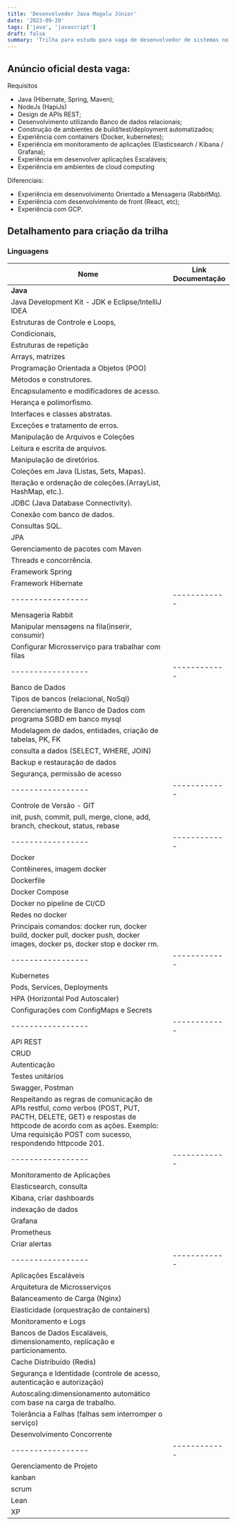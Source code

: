 ```yaml
---
title: 'Desenvolvedor Java Magalu Júnior'
date: '2023-09-20'
tags: ['java', 'javascript']
draft: false
summary: 'Trilha para estudo para vaga de desenvolvedor de sistemas no Magalu.'
---
```



## Anúncio oficial desta vaga:

Requisitos

- Java (Hibernate, Spring, Maven);
- NodeJs (HapiJs)
- Design de APIs REST;
- Desenvolvimento utilizando Banco de dados relacionais;
- Construção de ambientes de build/test/deployment automatizados;
- Experiência com containers (Docker, kubernetes);
- Experiência em monitoramento de aplicações (Elasticsearch / Kibana / Grafana);
- Experiência em desenvolver aplicações Escaláveis;
- Experiência em ambientes de cloud computing

Diferenciais:

- Experiência em desenvolvimento Orientado a Mensageria (RabbitMq).
- Experiência com desenvolvimento de front (React, etc);
- Experiência com GCP.


## Detalhamento para criação da trilha 

### Linguagens 

| Nome                 | Link Documentação | 
| -----------------| ------------| 
| **Java** |
|Java Development Kit - JDK e Eclipse/IntelliJ IDEA|
|Estruturas de Controle e Loops,|
|Condicionais,|
|Estruturas de repetição|
|Arrays, matrizes|
|Programação Orientada a Objetos (POO)|
|Métodos e construtores.|
|Encapsulamento e modificadores de acesso.|
|Herança e polimorfismo.|
|Interfaces e classes abstratas.|
|Exceções e tratamento de erros.|
|Manipulação de Arquivos e Coleções|
|Leitura e escrita de arquivos.|
|Manipulação de diretórios.|
|Coleções em Java (Listas, Sets, Mapas).|
|Iteração e ordenação de coleções.(ArrayList, HashMap, etc.).|
|JDBC (Java Database Connectivity).|
|Conexão com banco de dados.|
|Consultas SQL.|
|JPA|
|Gerenciamento de pacotes com Maven|
|Threads e concorrência.|
|Framework Spring|
|Framework Hibernate|
| -----------------| ------------| 
|Mensageria Rabbit|
|Manipular mensagens na fila(inserir, consumir)|
|Configurar Microsserviço para trabalhar com filas|
| -----------------| ------------|
|Banco de Dados|
|Tipos de bancos (relacional, NoSql)|
|Gerenciamento de Banco de Dados com programa SGBD em banco mysql|
|Modelagem de dados, entidades, criação de tabelas, PK, FK|
|consulta a dados (SELECT, WHERE, JOIN)|
|Backup e restauração de dados|
|Segurança, permissão de acesso|
| -----------------| ------------| 
|Controle de Versão - GIT|
|init, push, commit, pull, merge, clone, add, branch, checkout, status, rebase|
| -----------------| ------------| 
|Docker|
|Contêineres, imagem docker|
|Dockerfile|
|Docker Compose|
|Docker no pipeline de CI/CD|
|Redes no docker|
|Principais comandos: docker run, docker build, docker pull, docker push, docker images, docker ps, docker stop e docker rm.|
| -----------------| ------------|
|Kubernetes|
|Pods, Services, Deployments|
|HPA (Horizontal Pod Autoscaler)|
|Configurações com ConfigMaps e Secrets|
| -----------------| ------------| 
|API REST|
|CRUD|
|Autenticação|
|Testes unitários|
|Swagger, Postman|
|Respeitando as regras de comunicação de APIs restful, como verbos (POST, PUT, PACTH, DELETE, GET) e respostas de httpcode de acordo com as ações. Exemplo: Uma requisição POST com sucesso, respondendo httpcode 201.|
| -----------------| ------------| 
|Monitoramento de Aplicações|
|Elasticsearch, consulta|
|Kibana, criar dashboards |
|indexação de dados|
|Grafana|
|Prometheus|
|Criar alertas|
| -----------------| ------------| 
|Aplicações Escaláveis|
|Arquitetura de Microsserviços|
|Balanceamento de Carga (Nginx)|
|Elasticidade (orquestração de containers)|
|Monitoramento e Logs|
|Bancos de Dados Escaláveis, dimensionamento, replicação e particionamento. |
|Cache Distribuído (Redis)|
|Segurança e Identidade (controle de acesso, autenticação e autorização)|
|Autoscaling:dimensionamento automático com base na carga de trabalho.|
|Tolerância a Falhas (falhas sem interromper o serviço)|
|Desenvolvimento Concorrente|
| -----------------| ------------| 
| Gerenciamento de Projeto| |
| kanban
| scrum
| Lean 
| XP

